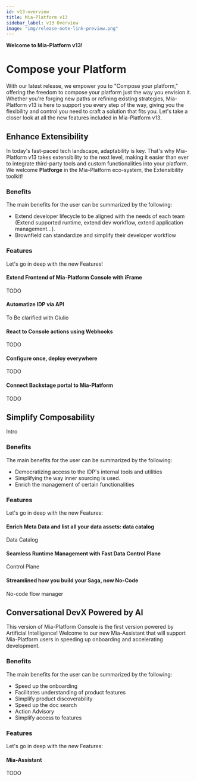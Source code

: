 ```yaml
---
id: v13-overview
title: Mia-Platform v13
sidebar_label: v13 Overview
image: "img/release-note-link-preview.png"
---
```


**Welcome to Mia-Platform v13!**

# Compose your Platform
With our latest release, we empower you to "Compose your platform," offering the freedom to compose your platform just the way you envision it. Whether you're forging new paths or refining existing strategies, Mia-Platform v13 is here to support you every step of the way, giving you the flexibility and control you need to craft a solution that fits you.
Let's take a closer look at all the new features included in Mia-Platform v13.

## Enhance Extensibility

In today's fast-paced tech landscape, adaptability is key. That's why Mia-Platform v13 takes extensibility to the next level, making it easier than ever to integrate third-party tools and custom functionalities into your platform. We welcome **Platforge** in the Mia-Platform eco-system, the Extensibility toolkit!

### Benefits
<!--- da rivedere -->
The main benefits for the user can be summarized by the following:

- Extend developer lifecycle to be aligned with the needs of each team (Extend supported runtime, extend dev workflow, extend application management…).
- Brownfield can standardize and simplify their developer workflow

### Features
Let's go in deep with the new Features!

#### Extend Frontend of Mia-Platform Console with iFrame
TODO

#### Automatize IDP via API
To Be clarified with Giulio

#### React to Console actions using Webhooks
TODO

#### Configure once, deploy everywhere
TODO

#### Connect Backstage portal to Mia-Platform
TODO

## Simplify Composability
Intro

### Benefits
<!--- da rivedere -->
The main benefits for the user can be summarized by the following:

- Democratizing access to the IDP's internal tools and utilities
- Simplifying the way inner sourcing is used.
- Enrich the management of certain functionalities

### Features
Let's go in deep with the new Features:

#### Enrich Meta Data and list all your data assets: data catalog
Data Catalog

#### Seamless Runtime Management with Fast Data Control Plane
Control Plane

#### Streamlined how you build your Saga, now No-Code
No-code flow manager

## Conversational DevX Powered by AI

This version of Mia-Platform Console is the first version powered by Artificial Intelligence! Welcome to our new Mia-Assistant that will support Mia-Platform users in speeding up onboarding and accelerating development.

### Benefits
<!--- da rivedere -->
The main benefits for the user can be summarized by the following:

- Speed up the onboarding
- Facilitates understanding of product features
- Simplify product discoverability
- Speed up the doc search
- Action Advisory
- Simplify access to features

### Features
Let's go in deep with the new Features:

#### Mia-Assistant
TODO

